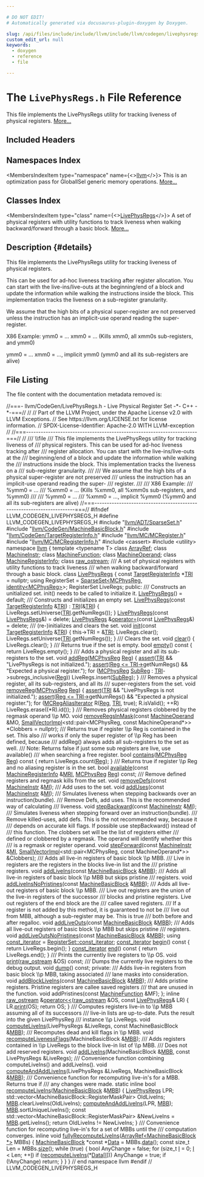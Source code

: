 ```yaml
---

# DO NOT EDIT!
# Automatically generated via docusaurus-plugin-doxygen by Doxygen.

slug: /api/files/include/include/llvm/include/llvm/codegen/livephysregs-h
custom_edit_url: null
keywords:
  - doxygen
  - reference
  - file

---
```





# The `LivePhysRegs.h` File Reference

<DoxygenPage pluginConfig={pluginConfig}>

This file implements the LivePhysRegs utility for tracking liveness of physical registers. <a href="#details">More...</a>

## Included Headers

<IncludesList>
<IncludesListItem
  filePath="llvm/ADT/SparseSet.h"
  permalink="/docs/api/files/include/include/llvm/include/llvm/adt/sparseset-h"
  isLocal="true" />
<IncludesListItem
  filePath="llvm/CodeGen/MachineBasicBlock.h"
  permalink="/docs/api/files/include/include/llvm/include/llvm/codegen/machinebasicblock-h"
  isLocal="true" />
<IncludesListItem
  filePath="llvm/CodeGen/TargetRegisterInfo.h"
  permalink="/docs/api/files/include/include/llvm/include/llvm/codegen/targetregisterinfo-h"
  isLocal="true" />
<IncludesListItem
  filePath="llvm/MC/MCRegister.h"
  permalink="/docs/api/files/include/include/llvm/include/llvm/mc/mcregister-h"
  isLocal="true" />
<IncludesListItem
  filePath="llvm/MC/MCRegisterInfo.h"
  permalink="/docs/api/files/include/include/llvm/include/llvm/mc/mcregisterinfo-h"
  isLocal="true" />
<IncludesListItem
  filePath="cassert"
  permalink=""
  isLocal="false" />
<IncludesListItem
  filePath="utility"
  permalink=""
  isLocal="false" />
</IncludesList>

## Namespaces Index

<MembersIndex>

<MembersIndexItem
  type="namespace"
  name={<><a href="/docs/api/namespaces/llvm">llvm</a></>}>
This is an optimization pass for GlobalISel generic memory operations. <a href="/docs/api/namespaces/llvm/#details">More...</a>
</MembersIndexItem>

</MembersIndex>

## Classes Index

<MembersIndex>

<MembersIndexItem
  type="class"
  name={<><a href="/docs/api/classes/llvm/livephysregs">LivePhysRegs</a></>}>
A set of physical registers with utility functions to track liveness when walking backward/forward through a basic block. <a href="/docs/api/classes/llvm/livephysregs/#details">More...</a>
</MembersIndexItem>

</MembersIndex>

## Description {#details}

This file implements the LivePhysRegs utility for tracking liveness of physical registers.

This can be used for ad-hoc liveness tracking after register allocation. You can start with the live-ins/live-outs at the beginning/end of a block and update the information while walking the instructions inside the block. This implementation tracks the liveness on a sub-register granularity.

We assume that the high bits of a physical super-register are not preserved unless the instruction has an implicit-use operand reading the super- register.

X86 Example: ymm0 = ... xmm0 = ... (Kills xmm0, all xmm0s sub-registers, and ymm0)

ymm0 = ... xmm0 = ..., implicit ymm0 (ymm0 and all its sub-registers are alive)

## File Listing

The file content with the documentation metadata removed is:

<ProgramListing>

<Link id="l00001" /><CodeLine lineNumber="1"><Highlight kind="comment">//===- llvm/CodeGen/LivePhysRegs.h - Live Physical Register Set -&#42;- C++ -&#42;-===//</Highlight><Highlight kind="normal"></Highlight></CodeLine>
<Link id="l00002" /><CodeLine lineNumber="2"><Highlight kind="normal"></Highlight><Highlight kind="comment">//</Highlight><Highlight kind="normal"></Highlight></CodeLine>
<Link id="l00003" /><CodeLine lineNumber="3"><Highlight kind="normal"></Highlight><Highlight kind="comment">// Part of the LLVM Project, under the Apache License v2.0 with LLVM Exceptions.</Highlight><Highlight kind="normal"></Highlight></CodeLine>
<Link id="l00004" /><CodeLine lineNumber="4"><Highlight kind="normal"></Highlight><Highlight kind="comment">// See https://llvm.org/LICENSE.txt for license information.</Highlight><Highlight kind="normal"></Highlight></CodeLine>
<Link id="l00005" /><CodeLine lineNumber="5"><Highlight kind="normal"></Highlight><Highlight kind="comment">// SPDX-License-Identifier: Apache-2.0 WITH LLVM-exception</Highlight><Highlight kind="normal"></Highlight></CodeLine>
<Link id="l00006" /><CodeLine lineNumber="6"><Highlight kind="normal"></Highlight><Highlight kind="comment">//</Highlight><Highlight kind="normal"></Highlight></CodeLine>
<Link id="l00007" /><CodeLine lineNumber="7"><Highlight kind="normal"></Highlight><Highlight kind="comment">//===----------------------------------------------------------------------===//</Highlight><Highlight kind="normal"></Highlight></CodeLine>
<Link id="l00008" /><CodeLine lineNumber="8"><Highlight kind="normal"></Highlight><Highlight kind="comment">//</Highlight><Highlight kind="comment"></Highlight></CodeLine>
<Link id="l00009" /><CodeLine lineNumber="9"><Highlight kind="comment">/// \\file</Highlight></CodeLine>
<Link id="l00010" /><CodeLine lineNumber="10"><Highlight kind="comment">/// This file implements the LivePhysRegs utility for tracking liveness of</Highlight></CodeLine>
<Link id="l00011" /><CodeLine lineNumber="11"><Highlight kind="comment">/// physical registers. This can be used for ad-hoc liveness tracking after</Highlight></CodeLine>
<Link id="l00012" /><CodeLine lineNumber="12"><Highlight kind="comment">/// register allocation. You can start with the live-ins/live-outs at the</Highlight></CodeLine>
<Link id="l00013" /><CodeLine lineNumber="13"><Highlight kind="comment">/// beginning/end of a block and update the information while walking the</Highlight></CodeLine>
<Link id="l00014" /><CodeLine lineNumber="14"><Highlight kind="comment">/// instructions inside the block. This implementation tracks the liveness on a</Highlight></CodeLine>
<Link id="l00015" /><CodeLine lineNumber="15"><Highlight kind="comment">/// sub-register granularity.</Highlight></CodeLine>
<Link id="l00016" /><CodeLine lineNumber="16"><Highlight kind="comment">///</Highlight></CodeLine>
<Link id="l00017" /><CodeLine lineNumber="17"><Highlight kind="comment">/// We assume that the high bits of a physical super-register are not preserved</Highlight></CodeLine>
<Link id="l00018" /><CodeLine lineNumber="18"><Highlight kind="comment">/// unless the instruction has an implicit-use operand reading the super-</Highlight></CodeLine>
<Link id="l00019" /><CodeLine lineNumber="19"><Highlight kind="comment">/// register.</Highlight></CodeLine>
<Link id="l00020" /><CodeLine lineNumber="20"><Highlight kind="comment">///</Highlight></CodeLine>
<Link id="l00021" /><CodeLine lineNumber="21"><Highlight kind="comment">/// X86 Example:</Highlight></CodeLine>
<Link id="l00022" /><CodeLine lineNumber="22"><Highlight kind="comment">/// %ymm0 = ...</Highlight></CodeLine>
<Link id="l00023" /><CodeLine lineNumber="23"><Highlight kind="comment">/// %xmm0 = ... (Kills %xmm0, all %xmm0s sub-registers, and %ymm0)</Highlight></CodeLine>
<Link id="l00024" /><CodeLine lineNumber="24"><Highlight kind="comment">///</Highlight></CodeLine>
<Link id="l00025" /><CodeLine lineNumber="25"><Highlight kind="comment">/// %ymm0 = ...</Highlight></CodeLine>
<Link id="l00026" /><CodeLine lineNumber="26"><Highlight kind="comment">/// %xmm0 = ..., implicit %ymm0 (%ymm0 and all its sub-registers are alive)</Highlight><Highlight kind="normal"></Highlight></CodeLine>
<Link id="l00027" /><CodeLine lineNumber="27"><Highlight kind="normal"></Highlight><Highlight kind="comment">//===----------------------------------------------------------------------===//</Highlight><Highlight kind="normal"></Highlight></CodeLine>
<Link id="l00028" /><CodeLine lineNumber="28"><Highlight kind="normal"></Highlight></CodeLine>
<Link id="l00029" /><CodeLine lineNumber="29"><Highlight kind="normal"></Highlight><Highlight kind="preprocessor">#ifndef LLVM&#95;CODEGEN&#95;LIVEPHYSREGS&#95;H</Highlight><Highlight kind="normal"></Highlight></CodeLine>
<Link id="l00030" /><CodeLine lineNumber="30"><Highlight kind="normal"></Highlight><Highlight kind="preprocessor">#define LLVM&#95;CODEGEN&#95;LIVEPHYSREGS&#95;H</Highlight><Highlight kind="normal"></Highlight></CodeLine>
<Link id="l00031" /><CodeLine lineNumber="31"><Highlight kind="normal"></Highlight></CodeLine>
<Link id="l00032" /><CodeLine lineNumber="32"><Highlight kind="normal"></Highlight><Highlight kind="preprocessor">#include &quot;<a href="/docs/api/files/include/include/llvm/include/llvm/adt/sparseset-h">llvm/ADT/SparseSet.h</a>&quot;</Highlight><Highlight kind="normal"></Highlight></CodeLine>
<Link id="l00033" /><CodeLine lineNumber="33"><Highlight kind="normal"></Highlight><Highlight kind="preprocessor">#include &quot;<a href="/docs/api/files/include/include/llvm/include/llvm/codegen/machinebasicblock-h">llvm/CodeGen/MachineBasicBlock.h</a>&quot;</Highlight><Highlight kind="normal"></Highlight></CodeLine>
<Link id="l00034" /><CodeLine lineNumber="34"><Highlight kind="normal"></Highlight><Highlight kind="preprocessor">#include &quot;<a href="/docs/api/files/include/include/llvm/include/llvm/codegen/targetregisterinfo-h">llvm/CodeGen/TargetRegisterInfo.h</a>&quot;</Highlight><Highlight kind="normal"></Highlight></CodeLine>
<Link id="l00035" /><CodeLine lineNumber="35"><Highlight kind="normal"></Highlight><Highlight kind="preprocessor">#include &quot;<a href="/docs/api/files/include/include/llvm/include/llvm/mc/mcregister-h">llvm/MC/MCRegister.h</a>&quot;</Highlight><Highlight kind="normal"></Highlight></CodeLine>
<Link id="l00036" /><CodeLine lineNumber="36"><Highlight kind="normal"></Highlight><Highlight kind="preprocessor">#include &quot;<a href="/docs/api/files/include/include/llvm/include/llvm/mc/mcregisterinfo-h">llvm/MC/MCRegisterInfo.h</a>&quot;</Highlight><Highlight kind="normal"></Highlight></CodeLine>
<Link id="l00037" /><CodeLine lineNumber="37"><Highlight kind="normal"></Highlight><Highlight kind="preprocessor">#include &lt;cassert&gt;</Highlight><Highlight kind="normal"></Highlight></CodeLine>
<Link id="l00038" /><CodeLine lineNumber="38"><Highlight kind="normal"></Highlight><Highlight kind="preprocessor">#include &lt;utility&gt;</Highlight><Highlight kind="normal"></Highlight></CodeLine>
<Link id="l00039" /><CodeLine lineNumber="39"><Highlight kind="normal"></Highlight></CodeLine>
<Link id="l00040" /><CodeLine lineNumber="40"><Highlight kind="normal"></Highlight><Highlight kind="keyword">namespace </Highlight><Highlight kind="normal"><a href="/docs/api/namespaces/llvm">llvm</a> &#123;</Highlight></CodeLine>
<Link id="l00041" /><CodeLine lineNumber="41"><Highlight kind="normal"></Highlight></CodeLine>
<Link id="l00042" /><CodeLine lineNumber="42"><Highlight kind="normal"></Highlight><Highlight kind="keyword">template</Highlight><Highlight kind="normal"> &lt;</Highlight><Highlight kind="keyword">typename</Highlight><Highlight kind="normal"> T&gt; </Highlight><Highlight kind="keyword">class </Highlight><Highlight kind="normal"><a href="/docs/api/classes/llvm/arrayref">ArrayRef</a>;</Highlight></CodeLine>
<Link id="l00043" /><CodeLine lineNumber="43"><Highlight kind="normal"></Highlight></CodeLine>
<Link id="l00044" /><CodeLine lineNumber="44"><Highlight kind="normal"></Highlight><Highlight kind="keyword">class </Highlight><Highlight kind="normal"><a href="/docs/api/classes/llvm/machineinstr">MachineInstr</a>;</Highlight></CodeLine>
<Link id="l00045" /><CodeLine lineNumber="45"><Highlight kind="normal"></Highlight><Highlight kind="keyword">class </Highlight><Highlight kind="normal"><a href="/docs/api/classes/llvm/machinefunction">MachineFunction</a>;</Highlight></CodeLine>
<Link id="l00046" /><CodeLine lineNumber="46"><Highlight kind="normal"></Highlight><Highlight kind="keyword">class </Highlight><Highlight kind="normal"><a href="/docs/api/classes/llvm/machineoperand">MachineOperand</a>;</Highlight></CodeLine>
<Link id="l00047" /><CodeLine lineNumber="47"><Highlight kind="normal"></Highlight><Highlight kind="keyword">class </Highlight><Highlight kind="normal"><a href="/docs/api/classes/llvm/machineregisterinfo">MachineRegisterInfo</a>;</Highlight></CodeLine>
<Link id="l00048" /><CodeLine lineNumber="48"><Highlight kind="normal"></Highlight><Highlight kind="keyword">class </Highlight><Highlight kind="normal"><a href="/docs/api/classes/llvm/raw-ostream">raw&#95;ostream</a>;</Highlight></CodeLine>
<Link id="l00049" /><CodeLine lineNumber="49"><Highlight kind="normal"></Highlight><Highlight kind="comment"></Highlight></CodeLine>
<Link id="l00050" /><CodeLine lineNumber="50"><Highlight kind="comment">/// A set of physical registers with utility functions to track liveness</Highlight></CodeLine>
<Link id="l00051" /><CodeLine lineNumber="51"><Highlight kind="comment">/// when walking backward/forward through a basic block.</Highlight><Highlight kind="normal"></Highlight></CodeLine>
<Link id="l00052" /><CodeLine lineNumber="52" lineLink="/docs/api/classes/llvm/livephysregs"><Highlight kind="normal"></Highlight><Highlight kind="keyword">class </Highlight><Highlight kind="normal"><a href="/docs/api/classes/llvm/livephysregs/#abbe6939e3bddd71f4a12a6528d1abb78">LivePhysRegs</a> &#123;</Highlight></CodeLine>
<Link id="l00053" /><CodeLine lineNumber="53"><Highlight kind="normal">  </Highlight><Highlight kind="keyword">const</Highlight><Highlight kind="normal"> <a href="/docs/api/classes/llvm/targetregisterinfo">TargetRegisterInfo</a> &#42;<a href="/docs/api/files/lib/lib/codegen/machinesink-cpp/#a0f36ed1bc17fc1aa97fe291c439a0698">TRI</a> = </Highlight><Highlight kind="keyword">nullptr</Highlight><Highlight kind="normal">;</Highlight></CodeLine>
<Link id="l00054" /><CodeLine lineNumber="54"><Highlight kind="normal">  </Highlight><Highlight kind="keyword">using </Highlight><Highlight kind="normal">RegisterSet = <a href="/docs/api/classes/llvm/sparseset">SparseSet&lt;MCPhysReg, identity&lt;MCPhysReg&gt;</a>&gt;;</Highlight></CodeLine>
<Link id="l00055" /><CodeLine lineNumber="55"><Highlight kind="normal">  RegisterSet LiveRegs;</Highlight></CodeLine>
<Link id="l00056" /><CodeLine lineNumber="56"><Highlight kind="normal"></Highlight></CodeLine>
<Link id="l00057" /><CodeLine lineNumber="57"><Highlight kind="normal"></Highlight><Highlight kind="keyword">public</Highlight><Highlight kind="normal">:</Highlight><Highlight kind="comment"></Highlight></CodeLine>
<Link id="l00058" /><CodeLine lineNumber="58"><Highlight kind="comment">  /// Constructs an unitialized set. init() needs to be called to initialize it.</Highlight><Highlight kind="normal"></Highlight></CodeLine>
<Link id="l00059" /><CodeLine lineNumber="59" lineLink="/docs/api/classes/llvm/livephysregs/#abbe6939e3bddd71f4a12a6528d1abb78"><Highlight kind="normal">  <a href="/docs/api/classes/llvm/livephysregs/#abbe6939e3bddd71f4a12a6528d1abb78">LivePhysRegs</a>() = </Highlight><Highlight kind="keywordflow">default</Highlight><Highlight kind="normal">;</Highlight></CodeLine>
<Link id="l00060" /><CodeLine lineNumber="60"><Highlight kind="normal"></Highlight><Highlight kind="comment"></Highlight></CodeLine>
<Link id="l00061" /><CodeLine lineNumber="61"><Highlight kind="comment">  /// Constructs and initializes an empty set.</Highlight><Highlight kind="normal"></Highlight></CodeLine>
<Link id="l00062" /><CodeLine lineNumber="62" lineLink="/docs/api/classes/llvm/livephysregs/#ab60ebf245879fc2c1a9299329d343081"><Highlight kind="normal">  <a href="/docs/api/classes/llvm/livephysregs/#ab60ebf245879fc2c1a9299329d343081">LivePhysRegs</a>(</Highlight><Highlight kind="keyword">const</Highlight><Highlight kind="normal"> <a href="/docs/api/classes/llvm/targetregisterinfo">TargetRegisterInfo</a> &amp;<a href="/docs/api/files/lib/lib/codegen/machinesink-cpp/#a0f36ed1bc17fc1aa97fe291c439a0698">TRI</a>) : <a href="/docs/api/files/lib/lib/codegen/machinesink-cpp/#a0f36ed1bc17fc1aa97fe291c439a0698">TRI</a>(&amp;<a href="/docs/api/files/lib/lib/codegen/machinesink-cpp/#a0f36ed1bc17fc1aa97fe291c439a0698">TRI</a>) &#123;</Highlight></CodeLine>
<Link id="l00063" /><CodeLine lineNumber="63"><Highlight kind="normal">    LiveRegs.setUniverse(<a href="/docs/api/files/lib/lib/codegen/machinesink-cpp/#a0f36ed1bc17fc1aa97fe291c439a0698">TRI</a>.getNumRegs());</Highlight></CodeLine>
<Link id="l00064" /><CodeLine lineNumber="64"><Highlight kind="normal">  &#125;</Highlight></CodeLine>
<Link id="l00065" /><CodeLine lineNumber="65"><Highlight kind="normal"></Highlight></CodeLine>
<Link id="l00066" /><CodeLine lineNumber="66" lineLink="/docs/api/classes/llvm/livephysregs/#a5c680bb9900ecd38fd9cfa94c024911f"><Highlight kind="normal">  <a href="/docs/api/classes/llvm/livephysregs/#a5c680bb9900ecd38fd9cfa94c024911f">LivePhysRegs</a>(</Highlight><Highlight kind="keyword">const</Highlight><Highlight kind="normal"> <a href="/docs/api/classes/llvm/livephysregs/#abbe6939e3bddd71f4a12a6528d1abb78">LivePhysRegs</a>&amp;) = </Highlight><Highlight kind="keyword">delete</Highlight><Highlight kind="normal">;</Highlight></CodeLine>
<Link id="l00067" /><CodeLine lineNumber="67" lineLink="/docs/api/classes/llvm/livephysregs/#ad0013c439ff8a7df2974b9b6930d03c8"><Highlight kind="normal">  <a href="/docs/api/classes/llvm/livephysregs/#abbe6939e3bddd71f4a12a6528d1abb78">LivePhysRegs</a> &amp;<a href="/docs/api/classes/llvm/livephysregs/#ad0013c439ff8a7df2974b9b6930d03c8">operator=</a>(</Highlight><Highlight kind="keyword">const</Highlight><Highlight kind="normal"> <a href="/docs/api/classes/llvm/livephysregs/#abbe6939e3bddd71f4a12a6528d1abb78">LivePhysRegs</a>&amp;) = </Highlight><Highlight kind="keyword">delete</Highlight><Highlight kind="normal">;</Highlight></CodeLine>
<Link id="l00068" /><CodeLine lineNumber="68"><Highlight kind="normal"></Highlight><Highlight kind="comment"></Highlight></CodeLine>
<Link id="l00069" /><CodeLine lineNumber="69"><Highlight kind="comment">  /// (re-)initializes and clears the set.</Highlight><Highlight kind="normal"></Highlight></CodeLine>
<Link id="l00070" /><CodeLine lineNumber="70" lineLink="/docs/api/classes/llvm/livephysregs/#a8b52495cd160fff98521b57a4479f2da"><Highlight kind="normal">  </Highlight><Highlight kind="keywordtype">void</Highlight><Highlight kind="normal"> <a href="/docs/api/classes/llvm/livephysregs/#a8b52495cd160fff98521b57a4479f2da">init</a>(</Highlight><Highlight kind="keyword">const</Highlight><Highlight kind="normal"> <a href="/docs/api/classes/llvm/targetregisterinfo">TargetRegisterInfo</a> &amp;<a href="/docs/api/files/lib/lib/codegen/machinesink-cpp/#a0f36ed1bc17fc1aa97fe291c439a0698">TRI</a>) &#123;</Highlight></CodeLine>
<Link id="l00071" /><CodeLine lineNumber="71"><Highlight kind="normal">    this-&gt;TRI = &amp;<a href="/docs/api/files/lib/lib/codegen/machinesink-cpp/#a0f36ed1bc17fc1aa97fe291c439a0698">TRI</a>;</Highlight></CodeLine>
<Link id="l00072" /><CodeLine lineNumber="72"><Highlight kind="normal">    LiveRegs.clear();</Highlight></CodeLine>
<Link id="l00073" /><CodeLine lineNumber="73"><Highlight kind="normal">    LiveRegs.setUniverse(<a href="/docs/api/files/lib/lib/codegen/machinesink-cpp/#a0f36ed1bc17fc1aa97fe291c439a0698">TRI</a>.getNumRegs());</Highlight></CodeLine>
<Link id="l00074" /><CodeLine lineNumber="74"><Highlight kind="normal">  &#125;</Highlight></CodeLine>
<Link id="l00075" /><CodeLine lineNumber="75"><Highlight kind="normal"></Highlight><Highlight kind="comment"></Highlight></CodeLine>
<Link id="l00076" /><CodeLine lineNumber="76"><Highlight kind="comment">  /// Clears the set.</Highlight><Highlight kind="normal"></Highlight></CodeLine>
<Link id="l00077" /><CodeLine lineNumber="77" lineLink="/docs/api/classes/llvm/livephysregs/#a30e045ff918c93beb68e7db808287d7a"><Highlight kind="normal">  </Highlight><Highlight kind="keywordtype">void</Highlight><Highlight kind="normal"> <a href="/docs/api/classes/llvm/livephysregs/#a30e045ff918c93beb68e7db808287d7a">clear</a>() &#123; LiveRegs.clear(); &#125;</Highlight></CodeLine>
<Link id="l00078" /><CodeLine lineNumber="78"><Highlight kind="normal"></Highlight><Highlight kind="comment"></Highlight></CodeLine>
<Link id="l00079" /><CodeLine lineNumber="79"><Highlight kind="comment">  /// Returns true if the set is empty.</Highlight><Highlight kind="normal"></Highlight></CodeLine>
<Link id="l00080" /><CodeLine lineNumber="80" lineLink="/docs/api/classes/llvm/livephysregs/#ae9dd17c81890dfa50eceb32282809600"><Highlight kind="normal">  </Highlight><Highlight kind="keywordtype">bool</Highlight><Highlight kind="normal"> <a href="/docs/api/classes/llvm/livephysregs/#ae9dd17c81890dfa50eceb32282809600">empty</a>()</Highlight><Highlight kind="keyword"> const </Highlight><Highlight kind="normal">&#123; </Highlight><Highlight kind="keywordflow">return</Highlight><Highlight kind="normal"> LiveRegs.empty(); &#125;</Highlight></CodeLine>
<Link id="l00081" /><CodeLine lineNumber="81"><Highlight kind="normal"></Highlight><Highlight kind="comment"></Highlight></CodeLine>
<Link id="l00082" /><CodeLine lineNumber="82"><Highlight kind="comment">  /// Adds a physical register and all its sub-registers to the set.</Highlight><Highlight kind="normal"></Highlight></CodeLine>
<Link id="l00083" /><CodeLine lineNumber="83" lineLink="/docs/api/classes/llvm/livephysregs/#adbf2afbb346e40106f344191309324fc"><Highlight kind="normal">  </Highlight><Highlight kind="keywordtype">void</Highlight><Highlight kind="normal"> <a href="/docs/api/classes/llvm/livephysregs/#adbf2afbb346e40106f344191309324fc">addReg</a>(<a href="/docs/api/namespaces/llvm/#aad72cfbb210808985a9dc19f4e5d8542">MCPhysReg</a> <a href="/docs/api/files/lib/lib/codegen/machinesink-cpp/#a359e1ff26f6d466d927a61aae45b05c3">Reg</a>) &#123;</Highlight></CodeLine>
<Link id="l00084" /><CodeLine lineNumber="84"><Highlight kind="normal">    <a href="/docs/api/files/lib/lib/target/lib/target/amdgpu/silowercontrolflow-cpp/#a4868c5d81c5ccc98c47aeab6244346a0">assert</a>(<a href="/docs/api/files/lib/lib/codegen/machinesink-cpp/#a0f36ed1bc17fc1aa97fe291c439a0698">TRI</a> &amp;&amp; </Highlight><Highlight kind="stringliteral">&quot;LivePhysRegs is not initialized.&quot;</Highlight><Highlight kind="normal">);</Highlight></CodeLine>
<Link id="l00085" /><CodeLine lineNumber="85"><Highlight kind="normal">    <a href="/docs/api/files/lib/lib/target/lib/target/amdgpu/silowercontrolflow-cpp/#a4868c5d81c5ccc98c47aeab6244346a0">assert</a>(<a href="/docs/api/files/lib/lib/codegen/machinesink-cpp/#a359e1ff26f6d466d927a61aae45b05c3">Reg &lt;= TRI-&gt;</a>getNumRegs() &amp;&amp; </Highlight><Highlight kind="stringliteral">&quot;Expected a physical register.&quot;</Highlight><Highlight kind="normal">);</Highlight></CodeLine>
<Link id="l00086" /><CodeLine lineNumber="86"><Highlight kind="normal">    </Highlight><Highlight kind="keywordflow">for</Highlight><Highlight kind="normal"> (<a href="/docs/api/namespaces/llvm/#aad72cfbb210808985a9dc19f4e5d8542">MCPhysReg</a> <a href="/docs/api/files/lib/lib/target/lib/target/aarch64/aarch64advsimdscalarpass-cpp/#a92a6b0a9b7228d190b0a7d8ae3ef03c7">SubReg</a> : <a href="/docs/api/files/lib/lib/codegen/machinesink-cpp/#a0f36ed1bc17fc1aa97fe291c439a0698">TRI</a>-&gt;subregs&#95;inclusive(<a href="/docs/api/files/lib/lib/codegen/machinesink-cpp/#a359e1ff26f6d466d927a61aae45b05c3">Reg</a>))</Highlight></CodeLine>
<Link id="l00087" /><CodeLine lineNumber="87"><Highlight kind="normal">      LiveRegs.insert(<a href="/docs/api/files/lib/lib/target/lib/target/aarch64/aarch64advsimdscalarpass-cpp/#a92a6b0a9b7228d190b0a7d8ae3ef03c7">SubReg</a>);</Highlight></CodeLine>
<Link id="l00088" /><CodeLine lineNumber="88"><Highlight kind="normal">  &#125;</Highlight></CodeLine>
<Link id="l00089" /><CodeLine lineNumber="89"><Highlight kind="normal"></Highlight><Highlight kind="comment"></Highlight></CodeLine>
<Link id="l00090" /><CodeLine lineNumber="90"><Highlight kind="comment">  /// Removes a physical register, all its sub-registers, and all its</Highlight></CodeLine>
<Link id="l00091" /><CodeLine lineNumber="91"><Highlight kind="comment">  /// super-registers from the set.</Highlight><Highlight kind="normal"></Highlight></CodeLine>
<Link id="l00092" /><CodeLine lineNumber="92" lineLink="/docs/api/classes/llvm/livephysregs/#a7b644203b542cf4091b1ff74bafe78ac"><Highlight kind="normal">  </Highlight><Highlight kind="keywordtype">void</Highlight><Highlight kind="normal"> <a href="/docs/api/classes/llvm/livephysregs/#a7b644203b542cf4091b1ff74bafe78ac">removeReg</a>(<a href="/docs/api/namespaces/llvm/#aad72cfbb210808985a9dc19f4e5d8542">MCPhysReg</a> <a href="/docs/api/files/lib/lib/codegen/machinesink-cpp/#a359e1ff26f6d466d927a61aae45b05c3">Reg</a>) &#123;</Highlight></CodeLine>
<Link id="l00093" /><CodeLine lineNumber="93"><Highlight kind="normal">    <a href="/docs/api/files/lib/lib/target/lib/target/amdgpu/silowercontrolflow-cpp/#a4868c5d81c5ccc98c47aeab6244346a0">assert</a>(<a href="/docs/api/files/lib/lib/codegen/machinesink-cpp/#a0f36ed1bc17fc1aa97fe291c439a0698">TRI</a> &amp;&amp; </Highlight><Highlight kind="stringliteral">&quot;LivePhysRegs is not initialized.&quot;</Highlight><Highlight kind="normal">);</Highlight></CodeLine>
<Link id="l00094" /><CodeLine lineNumber="94"><Highlight kind="normal">    <a href="/docs/api/files/lib/lib/target/lib/target/amdgpu/silowercontrolflow-cpp/#a4868c5d81c5ccc98c47aeab6244346a0">assert</a>(<a href="/docs/api/files/lib/lib/codegen/machinesink-cpp/#a359e1ff26f6d466d927a61aae45b05c3">Reg &lt;= TRI-&gt;</a>getNumRegs() &amp;&amp; </Highlight><Highlight kind="stringliteral">&quot;Expected a physical register.&quot;</Highlight><Highlight kind="normal">);</Highlight></CodeLine>
<Link id="l00095" /><CodeLine lineNumber="95"><Highlight kind="normal">    </Highlight><Highlight kind="keywordflow">for</Highlight><Highlight kind="normal"> (<a href="/docs/api/classes/llvm/mcregaliasiterator">MCRegAliasIterator</a> R(<a href="/docs/api/files/lib/lib/codegen/machinesink-cpp/#a359e1ff26f6d466d927a61aae45b05c3">Reg</a>, <a href="/docs/api/files/lib/lib/codegen/machinesink-cpp/#a0f36ed1bc17fc1aa97fe291c439a0698">TRI</a>, </Highlight><Highlight kind="keyword">true</Highlight><Highlight kind="normal">); R.isValid(); ++R)</Highlight></CodeLine>
<Link id="l00096" /><CodeLine lineNumber="96"><Highlight kind="normal">      LiveRegs.erase((&#42;R).id());</Highlight></CodeLine>
<Link id="l00097" /><CodeLine lineNumber="97"><Highlight kind="normal">  &#125;</Highlight></CodeLine>
<Link id="l00098" /><CodeLine lineNumber="98"><Highlight kind="normal"></Highlight><Highlight kind="comment"></Highlight></CodeLine>
<Link id="l00099" /><CodeLine lineNumber="99"><Highlight kind="comment">  /// Removes physical registers clobbered by the regmask operand \\p MO.</Highlight><Highlight kind="normal"></Highlight></CodeLine>
<Link id="l00100" /><CodeLine lineNumber="100"><Highlight kind="normal">  </Highlight><Highlight kind="keywordtype">void</Highlight><Highlight kind="normal"> <a href="/docs/api/classes/llvm/livephysregs/#adfee5cf71110ecb406e359e538fc3cf9">removeRegsInMask</a>(</Highlight><Highlight kind="keyword">const</Highlight><Highlight kind="normal"> <a href="/docs/api/classes/llvm/machineoperand">MachineOperand</a> &amp;MO,</Highlight></CodeLine>
<Link id="l00101" /><CodeLine lineNumber="101"><Highlight kind="normal">        <a href="/docs/api/classes/llvm/smallvectorimpl">SmallVectorImpl</a>&lt;std::pair&lt;MCPhysReg, const MachineOperand&#42;&gt;&gt; &#42;Clobbers =</Highlight></CodeLine>
<Link id="l00102" /><CodeLine lineNumber="102"><Highlight kind="normal">        </Highlight><Highlight kind="keyword">nullptr</Highlight><Highlight kind="normal">);</Highlight></CodeLine>
<Link id="l00103" /><CodeLine lineNumber="103"><Highlight kind="normal"></Highlight><Highlight kind="comment"></Highlight></CodeLine>
<Link id="l00104" /><CodeLine lineNumber="104"><Highlight kind="comment">  /// Returns true if register \\p Reg is contained in the set. This also</Highlight></CodeLine>
<Link id="l00105" /><CodeLine lineNumber="105"><Highlight kind="comment">  /// works if only the super register of \\p Reg has been defined, because</Highlight></CodeLine>
<Link id="l00106" /><CodeLine lineNumber="106"><Highlight kind="comment">  /// addReg() always adds all sub-registers to the set as well.</Highlight></CodeLine>
<Link id="l00107" /><CodeLine lineNumber="107"><Highlight kind="comment">  /// Note: Returns false if just some sub registers are live, use available()</Highlight></CodeLine>
<Link id="l00108" /><CodeLine lineNumber="108"><Highlight kind="comment">  /// when searching a free register.</Highlight><Highlight kind="normal"></Highlight></CodeLine>
<Link id="l00109" /><CodeLine lineNumber="109" lineLink="/docs/api/classes/llvm/livephysregs/#a05ce2aec67d9c398ce268ac0c33c5c7b"><Highlight kind="normal">  </Highlight><Highlight kind="keywordtype">bool</Highlight><Highlight kind="normal"> <a href="/docs/api/classes/llvm/livephysregs/#a05ce2aec67d9c398ce268ac0c33c5c7b">contains</a>(<a href="/docs/api/namespaces/llvm/#aad72cfbb210808985a9dc19f4e5d8542">MCPhysReg</a> <a href="/docs/api/files/lib/lib/codegen/machinesink-cpp/#a359e1ff26f6d466d927a61aae45b05c3">Reg</a>)</Highlight><Highlight kind="keyword"> const </Highlight><Highlight kind="normal">&#123; </Highlight><Highlight kind="keywordflow">return</Highlight><Highlight kind="normal"> LiveRegs.count(<a href="/docs/api/files/lib/lib/codegen/machinesink-cpp/#a359e1ff26f6d466d927a61aae45b05c3">Reg</a>); &#125;</Highlight></CodeLine>
<Link id="l00110" /><CodeLine lineNumber="110"><Highlight kind="normal"></Highlight><Highlight kind="comment"></Highlight></CodeLine>
<Link id="l00111" /><CodeLine lineNumber="111"><Highlight kind="comment">  /// Returns true if register \\p Reg and no aliasing register is in the set.</Highlight><Highlight kind="normal"></Highlight></CodeLine>
<Link id="l00112" /><CodeLine lineNumber="112"><Highlight kind="normal">  </Highlight><Highlight kind="keywordtype">bool</Highlight><Highlight kind="normal"> <a href="/docs/api/classes/llvm/livephysregs/#a5c249924553aa84c5927b2335c490583">available</a>(</Highlight><Highlight kind="keyword">const</Highlight><Highlight kind="normal"> <a href="/docs/api/classes/llvm/machineregisterinfo">MachineRegisterInfo</a> &amp;<a href="/docs/api/files/lib/lib/target/lib/target/aarch64/aarch64advsimdscalarpass-cpp/#aacd2ab195054a3e6a74bfbb9d5d571c8">MRI</a>, <a href="/docs/api/namespaces/llvm/#aad72cfbb210808985a9dc19f4e5d8542">MCPhysReg</a> <a href="/docs/api/files/lib/lib/codegen/machinesink-cpp/#a359e1ff26f6d466d927a61aae45b05c3">Reg</a>) </Highlight><Highlight kind="keyword">const</Highlight><Highlight kind="normal">;</Highlight></CodeLine>
<Link id="l00113" /><CodeLine lineNumber="113"><Highlight kind="normal"></Highlight><Highlight kind="comment"></Highlight></CodeLine>
<Link id="l00114" /><CodeLine lineNumber="114"><Highlight kind="comment">  /// Remove defined registers and regmask kills from the set.</Highlight><Highlight kind="normal"></Highlight></CodeLine>
<Link id="l00115" /><CodeLine lineNumber="115"><Highlight kind="normal">  </Highlight><Highlight kind="keywordtype">void</Highlight><Highlight kind="normal"> <a href="/docs/api/classes/llvm/livephysregs/#aa9eb9ea8517269ca82f836b915fa94ca">removeDefs</a>(</Highlight><Highlight kind="keyword">const</Highlight><Highlight kind="normal"> <a href="/docs/api/classes/llvm/machineinstr">MachineInstr</a> &amp;<a href="/docs/api/files/lib/lib/codegen/lib/codegen/globalisel/irtranslator-cpp/#abe44dfdea65b4f7e11e0a608ab708b76">MI</a>);</Highlight></CodeLine>
<Link id="l00116" /><CodeLine lineNumber="116"><Highlight kind="normal"></Highlight><Highlight kind="comment"></Highlight></CodeLine>
<Link id="l00117" /><CodeLine lineNumber="117"><Highlight kind="comment">  /// Add uses to the set.</Highlight><Highlight kind="normal"></Highlight></CodeLine>
<Link id="l00118" /><CodeLine lineNumber="118"><Highlight kind="normal">  </Highlight><Highlight kind="keywordtype">void</Highlight><Highlight kind="normal"> <a href="/docs/api/classes/llvm/livephysregs/#aa64a4c432876fe5615cab79fd5650f7a">addUses</a>(</Highlight><Highlight kind="keyword">const</Highlight><Highlight kind="normal"> <a href="/docs/api/classes/llvm/machineinstr">MachineInstr</a> &amp;<a href="/docs/api/files/lib/lib/codegen/lib/codegen/globalisel/irtranslator-cpp/#abe44dfdea65b4f7e11e0a608ab708b76">MI</a>);</Highlight></CodeLine>
<Link id="l00119" /><CodeLine lineNumber="119"><Highlight kind="normal"></Highlight><Highlight kind="comment"></Highlight></CodeLine>
<Link id="l00120" /><CodeLine lineNumber="120"><Highlight kind="comment">  /// Simulates liveness when stepping backwards over an instruction(bundle).</Highlight></CodeLine>
<Link id="l00121" /><CodeLine lineNumber="121"><Highlight kind="comment">  /// Remove Defs, add uses. This is the recommended way of calculating</Highlight></CodeLine>
<Link id="l00122" /><CodeLine lineNumber="122"><Highlight kind="comment">  /// liveness.</Highlight><Highlight kind="normal"></Highlight></CodeLine>
<Link id="l00123" /><CodeLine lineNumber="123"><Highlight kind="normal">  </Highlight><Highlight kind="keywordtype">void</Highlight><Highlight kind="normal"> <a href="/docs/api/classes/llvm/livephysregs/#a683d33b7b0ca1cf29e61a3dc4614a046">stepBackward</a>(</Highlight><Highlight kind="keyword">const</Highlight><Highlight kind="normal"> <a href="/docs/api/classes/llvm/machineinstr">MachineInstr</a> &amp;<a href="/docs/api/files/lib/lib/codegen/lib/codegen/globalisel/irtranslator-cpp/#abe44dfdea65b4f7e11e0a608ab708b76">MI</a>);</Highlight></CodeLine>
<Link id="l00124" /><CodeLine lineNumber="124"><Highlight kind="normal"></Highlight><Highlight kind="comment"></Highlight></CodeLine>
<Link id="l00125" /><CodeLine lineNumber="125"><Highlight kind="comment">  /// Simulates liveness when stepping forward over an instruction(bundle).</Highlight></CodeLine>
<Link id="l00126" /><CodeLine lineNumber="126"><Highlight kind="comment">  /// Remove killed-uses, add defs. This is the not recommended way, because it</Highlight></CodeLine>
<Link id="l00127" /><CodeLine lineNumber="127"><Highlight kind="comment">  /// depends on accurate kill flags. If possible use stepBackward() instead of</Highlight></CodeLine>
<Link id="l00128" /><CodeLine lineNumber="128"><Highlight kind="comment">  /// this function. The clobbers set will be the list of registers either</Highlight></CodeLine>
<Link id="l00129" /><CodeLine lineNumber="129"><Highlight kind="comment">  /// defined or clobbered by a regmask.  The operand will identify whether this</Highlight></CodeLine>
<Link id="l00130" /><CodeLine lineNumber="130"><Highlight kind="comment">  /// is a regmask or register operand.</Highlight><Highlight kind="normal"></Highlight></CodeLine>
<Link id="l00131" /><CodeLine lineNumber="131"><Highlight kind="normal">  </Highlight><Highlight kind="keywordtype">void</Highlight><Highlight kind="normal"> <a href="/docs/api/classes/llvm/livephysregs/#a3f06df57fdd66d54f952c1c60e5048c3">stepForward</a>(</Highlight><Highlight kind="keyword">const</Highlight><Highlight kind="normal"> <a href="/docs/api/classes/llvm/machineinstr">MachineInstr</a> &amp;<a href="/docs/api/files/lib/lib/codegen/lib/codegen/globalisel/irtranslator-cpp/#abe44dfdea65b4f7e11e0a608ab708b76">MI</a>,</Highlight></CodeLine>
<Link id="l00132" /><CodeLine lineNumber="132"><Highlight kind="normal">        <a href="/docs/api/classes/llvm/smallvectorimpl">SmallVectorImpl</a>&lt;std::pair&lt;MCPhysReg, const MachineOperand&#42;&gt;&gt; &amp;Clobbers);</Highlight></CodeLine>
<Link id="l00133" /><CodeLine lineNumber="133"><Highlight kind="normal"></Highlight><Highlight kind="comment"></Highlight></CodeLine>
<Link id="l00134" /><CodeLine lineNumber="134"><Highlight kind="comment">  /// Adds all live-in registers of basic block \\p MBB.</Highlight></CodeLine>
<Link id="l00135" /><CodeLine lineNumber="135"><Highlight kind="comment">  /// Live in registers are the registers in the blocks live-in list and the</Highlight></CodeLine>
<Link id="l00136" /><CodeLine lineNumber="136"><Highlight kind="comment">  /// pristine registers.</Highlight><Highlight kind="normal"></Highlight></CodeLine>
<Link id="l00137" /><CodeLine lineNumber="137"><Highlight kind="normal">  </Highlight><Highlight kind="keywordtype">void</Highlight><Highlight kind="normal"> <a href="/docs/api/classes/llvm/livephysregs/#a972dc07ee343dfa21fc84131ada0e688">addLiveIns</a>(</Highlight><Highlight kind="keyword">const</Highlight><Highlight kind="normal"> <a href="/docs/api/classes/llvm/machinebasicblock">MachineBasicBlock</a> &amp;<a href="/docs/api/files/lib/lib/target/lib/target/arm/armslshardening-cpp/#a5958512eae2979bd2eb383977996a600">MBB</a>);</Highlight></CodeLine>
<Link id="l00138" /><CodeLine lineNumber="138"><Highlight kind="normal"></Highlight><Highlight kind="comment"></Highlight></CodeLine>
<Link id="l00139" /><CodeLine lineNumber="139"><Highlight kind="comment">  /// Adds all live-in registers of basic block \\p MBB but skips pristine</Highlight></CodeLine>
<Link id="l00140" /><CodeLine lineNumber="140"><Highlight kind="comment">  /// registers.</Highlight><Highlight kind="normal"></Highlight></CodeLine>
<Link id="l00141" /><CodeLine lineNumber="141"><Highlight kind="normal">  </Highlight><Highlight kind="keywordtype">void</Highlight><Highlight kind="normal"> <a href="/docs/api/classes/llvm/livephysregs/#aceb9a8356104b139deb7cec444f8361c">addLiveInsNoPristines</a>(</Highlight><Highlight kind="keyword">const</Highlight><Highlight kind="normal"> <a href="/docs/api/classes/llvm/machinebasicblock">MachineBasicBlock</a> &amp;<a href="/docs/api/files/lib/lib/target/lib/target/arm/armslshardening-cpp/#a5958512eae2979bd2eb383977996a600">MBB</a>);</Highlight></CodeLine>
<Link id="l00142" /><CodeLine lineNumber="142"><Highlight kind="normal"></Highlight><Highlight kind="comment"></Highlight></CodeLine>
<Link id="l00143" /><CodeLine lineNumber="143"><Highlight kind="comment">  /// Adds all live-out registers of basic block \\p MBB.</Highlight></CodeLine>
<Link id="l00144" /><CodeLine lineNumber="144"><Highlight kind="comment">  /// Live out registers are the union of the live-in registers of the successor</Highlight></CodeLine>
<Link id="l00145" /><CodeLine lineNumber="145"><Highlight kind="comment">  /// blocks and pristine registers. Live out registers of the end block are the</Highlight></CodeLine>
<Link id="l00146" /><CodeLine lineNumber="146"><Highlight kind="comment">  /// callee saved registers.</Highlight></CodeLine>
<Link id="l00147" /><CodeLine lineNumber="147"><Highlight kind="comment">  /// If a register is not added by this method, it is guaranteed to not be</Highlight></CodeLine>
<Link id="l00148" /><CodeLine lineNumber="148"><Highlight kind="comment">  /// live out from MBB, although a sub-register may be. This is true</Highlight></CodeLine>
<Link id="l00149" /><CodeLine lineNumber="149"><Highlight kind="comment">  /// both before and after regalloc.</Highlight><Highlight kind="normal"></Highlight></CodeLine>
<Link id="l00150" /><CodeLine lineNumber="150"><Highlight kind="normal">  </Highlight><Highlight kind="keywordtype">void</Highlight><Highlight kind="normal"> <a href="/docs/api/classes/llvm/livephysregs/#abb67d4b6f48395a5aca25fc32e042928">addLiveOuts</a>(</Highlight><Highlight kind="keyword">const</Highlight><Highlight kind="normal"> <a href="/docs/api/classes/llvm/machinebasicblock">MachineBasicBlock</a> &amp;<a href="/docs/api/files/lib/lib/target/lib/target/arm/armslshardening-cpp/#a5958512eae2979bd2eb383977996a600">MBB</a>);</Highlight></CodeLine>
<Link id="l00151" /><CodeLine lineNumber="151"><Highlight kind="normal"></Highlight><Highlight kind="comment"></Highlight></CodeLine>
<Link id="l00152" /><CodeLine lineNumber="152"><Highlight kind="comment">  /// Adds all live-out registers of basic block \\p MBB but skips pristine</Highlight></CodeLine>
<Link id="l00153" /><CodeLine lineNumber="153"><Highlight kind="comment">  /// registers.</Highlight><Highlight kind="normal"></Highlight></CodeLine>
<Link id="l00154" /><CodeLine lineNumber="154"><Highlight kind="normal">  </Highlight><Highlight kind="keywordtype">void</Highlight><Highlight kind="normal"> <a href="/docs/api/classes/llvm/livephysregs/#ab22bacf399a5964155b56e9be835a6b3">addLiveOutsNoPristines</a>(</Highlight><Highlight kind="keyword">const</Highlight><Highlight kind="normal"> <a href="/docs/api/classes/llvm/machinebasicblock">MachineBasicBlock</a> &amp;<a href="/docs/api/files/lib/lib/target/lib/target/arm/armslshardening-cpp/#a5958512eae2979bd2eb383977996a600">MBB</a>);</Highlight></CodeLine>
<Link id="l00155" /><CodeLine lineNumber="155"><Highlight kind="normal"></Highlight></CodeLine>
<Link id="l00156" /><CodeLine lineNumber="156" lineLink="/docs/api/classes/llvm/livephysregs/#a1912d31185cc61ee9ba2fa62b5ccaf5f"><Highlight kind="normal">  </Highlight><Highlight kind="keyword">using </Highlight><Highlight kind="normal"><a href="/docs/api/classes/llvm/livephysregs/#a1912d31185cc61ee9ba2fa62b5ccaf5f">const&#95;iterator</a> = <a href="/docs/api/classes/llvm/sparseset/#adcffed9f9e28c03e4b254b733dd9a9d1">RegisterSet::const&#95;iterator</a>;</Highlight></CodeLine>
<Link id="l00157" /><CodeLine lineNumber="157"><Highlight kind="normal"></Highlight></CodeLine>
<Link id="l00158" /><CodeLine lineNumber="158" lineLink="/docs/api/classes/llvm/livephysregs/#acc2dfac325582d82eb5782973d8e3ded"><Highlight kind="normal">  <a href="/docs/api/classes/llvm/livephysregs/#a1912d31185cc61ee9ba2fa62b5ccaf5f">const&#95;iterator</a> <a href="/docs/api/classes/llvm/livephysregs/#acc2dfac325582d82eb5782973d8e3ded">begin</a>()</Highlight><Highlight kind="keyword"> const </Highlight><Highlight kind="normal">&#123; </Highlight><Highlight kind="keywordflow">return</Highlight><Highlight kind="normal"> LiveRegs.begin(); &#125;</Highlight></CodeLine>
<Link id="l00159" /><CodeLine lineNumber="159" lineLink="/docs/api/classes/llvm/livephysregs/#a2312b1101c183ac421957b4aab3c4c68"><Highlight kind="normal">  <a href="/docs/api/classes/llvm/livephysregs/#a1912d31185cc61ee9ba2fa62b5ccaf5f">const&#95;iterator</a> <a href="/docs/api/classes/llvm/livephysregs/#a2312b1101c183ac421957b4aab3c4c68">end</a>()</Highlight><Highlight kind="keyword"> const </Highlight><Highlight kind="normal">&#123; </Highlight><Highlight kind="keywordflow">return</Highlight><Highlight kind="normal"> LiveRegs.end(); &#125;</Highlight></CodeLine>
<Link id="l00160" /><CodeLine lineNumber="160"><Highlight kind="normal"></Highlight><Highlight kind="comment"></Highlight></CodeLine>
<Link id="l00161" /><CodeLine lineNumber="161"><Highlight kind="comment">  /// Prints the currently live registers to \\p OS.</Highlight><Highlight kind="normal"></Highlight></CodeLine>
<Link id="l00162" /><CodeLine lineNumber="162"><Highlight kind="normal">  </Highlight><Highlight kind="keywordtype">void</Highlight><Highlight kind="normal"> <a href="/docs/api/classes/llvm/livephysregs/#a60cf8009004efc869b27da93e796c2ec">print</a>(<a href="/docs/api/classes/llvm/raw-ostream">raw&#95;ostream</a> &amp;OS) </Highlight><Highlight kind="keyword">const</Highlight><Highlight kind="normal">;</Highlight></CodeLine>
<Link id="l00163" /><CodeLine lineNumber="163"><Highlight kind="normal"></Highlight><Highlight kind="comment"></Highlight></CodeLine>
<Link id="l00164" /><CodeLine lineNumber="164"><Highlight kind="comment">  /// Dumps the currently live registers to the debug output.</Highlight><Highlight kind="normal"></Highlight></CodeLine>
<Link id="l00165" /><CodeLine lineNumber="165"><Highlight kind="normal">  </Highlight><Highlight kind="keywordtype">void</Highlight><Highlight kind="normal"> <a href="/docs/api/classes/llvm/livephysregs/#af68fa50d948afb8a15aaa9f2bea1f1d0">dump</a>() </Highlight><Highlight kind="keyword">const</Highlight><Highlight kind="normal">;</Highlight></CodeLine>
<Link id="l00166" /><CodeLine lineNumber="166"><Highlight kind="normal"></Highlight></CodeLine>
<Link id="l00167" /><CodeLine lineNumber="167"><Highlight kind="normal"></Highlight><Highlight kind="keyword">private</Highlight><Highlight kind="normal">:</Highlight><Highlight kind="comment"></Highlight></CodeLine>
<Link id="l00168" /><CodeLine lineNumber="168"><Highlight kind="comment">  /// Adds live-in registers from basic block \\p MBB, taking associated</Highlight></CodeLine>
<Link id="l00169" /><CodeLine lineNumber="169"><Highlight kind="comment">  /// lane masks into consideration.</Highlight><Highlight kind="normal"></Highlight></CodeLine>
<Link id="l00170" /><CodeLine lineNumber="170"><Highlight kind="normal">  </Highlight><Highlight kind="keywordtype">void</Highlight><Highlight kind="normal"> <a href="/docs/api/files/lib/lib/codegen/liveregunits-cpp/#a7bf7b112a802239baee4a71a848de0f1">addBlockLiveIns</a>(</Highlight><Highlight kind="keyword">const</Highlight><Highlight kind="normal"> <a href="/docs/api/classes/llvm/machinebasicblock">MachineBasicBlock</a> &amp;<a href="/docs/api/files/lib/lib/target/lib/target/arm/armslshardening-cpp/#a5958512eae2979bd2eb383977996a600">MBB</a>);</Highlight></CodeLine>
<Link id="l00171" /><CodeLine lineNumber="171"><Highlight kind="normal"></Highlight><Highlight kind="comment"></Highlight></CodeLine>
<Link id="l00172" /><CodeLine lineNumber="172"><Highlight kind="comment">  /// Adds pristine registers. Pristine registers are callee saved registers</Highlight></CodeLine>
<Link id="l00173" /><CodeLine lineNumber="173"><Highlight kind="comment">  /// that are unused in the function.</Highlight><Highlight kind="normal"></Highlight></CodeLine>
<Link id="l00174" /><CodeLine lineNumber="174"><Highlight kind="normal">  </Highlight><Highlight kind="keywordtype">void</Highlight><Highlight kind="normal"> addPristines(</Highlight><Highlight kind="keyword">const</Highlight><Highlight kind="normal"> <a href="/docs/api/classes/llvm/machinefunction">MachineFunction</a> &amp;MF);</Highlight></CodeLine>
<Link id="l00175" /><CodeLine lineNumber="175"><Highlight kind="normal">&#125;;</Highlight></CodeLine>
<Link id="l00176" /><CodeLine lineNumber="176"><Highlight kind="normal"></Highlight></CodeLine>
<Link id="l00177" /><CodeLine lineNumber="177" lineLink="/docs/api/namespaces/llvm/#a25b95f61221dcd3dfda8165527c77163"><Highlight kind="normal"></Highlight><Highlight kind="keyword">inline</Highlight><Highlight kind="normal"> <a href="/docs/api/classes/llvm/raw-ostream">raw&#95;ostream</a> &amp;<a href="/docs/api/namespaces/llvm/#ab89f1db02887aa569176f0e29622eb47">operator&lt;&lt;</a>(<a href="/docs/api/classes/llvm/raw-ostream">raw&#95;ostream</a> &amp;OS, </Highlight><Highlight kind="keyword">const</Highlight><Highlight kind="normal"> <a href="/docs/api/classes/llvm/livephysregs">LivePhysRegs</a>&amp; LR) &#123;</Highlight></CodeLine>
<Link id="l00178" /><CodeLine lineNumber="178"><Highlight kind="normal">  LR.<a href="/docs/api/classes/llvm/livephysregs/#a60cf8009004efc869b27da93e796c2ec">print</a>(OS);</Highlight></CodeLine>
<Link id="l00179" /><CodeLine lineNumber="179"><Highlight kind="normal">  </Highlight><Highlight kind="keywordflow">return</Highlight><Highlight kind="normal"> OS;</Highlight></CodeLine>
<Link id="l00180" /><CodeLine lineNumber="180"><Highlight kind="normal">&#125;</Highlight></CodeLine>
<Link id="l00181" /><CodeLine lineNumber="181"><Highlight kind="normal"></Highlight><Highlight kind="comment"></Highlight></CodeLine>
<Link id="l00182" /><CodeLine lineNumber="182"><Highlight kind="comment">/// Computes registers live-in to \\p MBB assuming all of its successors</Highlight></CodeLine>
<Link id="l00183" /><CodeLine lineNumber="183"><Highlight kind="comment">/// live-in lists are up-to-date. Puts the result into the given LivePhysReg</Highlight></CodeLine>
<Link id="l00184" /><CodeLine lineNumber="184"><Highlight kind="comment">/// instance \\p LiveRegs.</Highlight><Highlight kind="normal"></Highlight></CodeLine>
<Link id="l00185" /><CodeLine lineNumber="185"><Highlight kind="normal"></Highlight><Highlight kind="keywordtype">void</Highlight><Highlight kind="normal"> <a href="/docs/api/namespaces/llvm/#adf741b422c5f449eb83144c3c2fe9730">computeLiveIns</a>(LivePhysRegs &amp;LiveRegs, </Highlight><Highlight kind="keyword">const</Highlight><Highlight kind="normal"> MachineBasicBlock &amp;<a href="/docs/api/files/lib/lib/target/lib/target/arm/armslshardening-cpp/#a5958512eae2979bd2eb383977996a600">MBB</a>);</Highlight></CodeLine>
<Link id="l00186" /><CodeLine lineNumber="186"><Highlight kind="normal"></Highlight><Highlight kind="comment"></Highlight></CodeLine>
<Link id="l00187" /><CodeLine lineNumber="187"><Highlight kind="comment">/// Recomputes dead and kill flags in \\p MBB.</Highlight><Highlight kind="normal"></Highlight></CodeLine>
<Link id="l00188" /><CodeLine lineNumber="188"><Highlight kind="normal"></Highlight><Highlight kind="keywordtype">void</Highlight><Highlight kind="normal"> <a href="/docs/api/namespaces/llvm/#aa323e6c0586d706279d7e764fc18d1ba">recomputeLivenessFlags</a>(MachineBasicBlock &amp;<a href="/docs/api/files/lib/lib/target/lib/target/arm/armslshardening-cpp/#a5958512eae2979bd2eb383977996a600">MBB</a>);</Highlight></CodeLine>
<Link id="l00189" /><CodeLine lineNumber="189"><Highlight kind="normal"></Highlight><Highlight kind="comment"></Highlight></CodeLine>
<Link id="l00190" /><CodeLine lineNumber="190"><Highlight kind="comment">/// Adds registers contained in \\p LiveRegs to the block live-in list of \\p MBB.</Highlight></CodeLine>
<Link id="l00191" /><CodeLine lineNumber="191"><Highlight kind="comment">/// Does not add reserved registers.</Highlight><Highlight kind="normal"></Highlight></CodeLine>
<Link id="l00192" /><CodeLine lineNumber="192"><Highlight kind="normal"></Highlight><Highlight kind="keywordtype">void</Highlight><Highlight kind="normal"> <a href="/docs/api/namespaces/llvm/#af9a1ca470b2b9c8e97304f5be5448422">addLiveIns</a>(MachineBasicBlock &amp;<a href="/docs/api/files/lib/lib/target/lib/target/arm/armslshardening-cpp/#a5958512eae2979bd2eb383977996a600">MBB</a>, </Highlight><Highlight kind="keyword">const</Highlight><Highlight kind="normal"> LivePhysRegs &amp;LiveRegs);</Highlight></CodeLine>
<Link id="l00193" /><CodeLine lineNumber="193"><Highlight kind="normal"></Highlight><Highlight kind="comment"></Highlight></CodeLine>
<Link id="l00194" /><CodeLine lineNumber="194"><Highlight kind="comment">/// Convenience function combining computeLiveIns() and addLiveIns().</Highlight><Highlight kind="normal"></Highlight></CodeLine>
<Link id="l00195" /><CodeLine lineNumber="195"><Highlight kind="normal"></Highlight><Highlight kind="keywordtype">void</Highlight><Highlight kind="normal"> <a href="/docs/api/namespaces/llvm/#acef857f72308ae9602dcf37ff032bc2f">computeAndAddLiveIns</a>(LivePhysRegs &amp;LiveRegs,</Highlight></CodeLine>
<Link id="l00196" /><CodeLine lineNumber="196"><Highlight kind="normal">                          MachineBasicBlock &amp;<a href="/docs/api/files/lib/lib/target/lib/target/arm/armslshardening-cpp/#a5958512eae2979bd2eb383977996a600">MBB</a>);</Highlight></CodeLine>
<Link id="l00197" /><CodeLine lineNumber="197"><Highlight kind="normal"></Highlight><Highlight kind="comment"></Highlight></CodeLine>
<Link id="l00198" /><CodeLine lineNumber="198"><Highlight kind="comment">/// Convenience function for recomputing live-in&#39;s for a MBB. Returns true if</Highlight></CodeLine>
<Link id="l00199" /><CodeLine lineNumber="199"><Highlight kind="comment">/// any changes were made.</Highlight><Highlight kind="normal"></Highlight></CodeLine>
<Link id="l00200" /><CodeLine lineNumber="200" lineLink="/docs/api/namespaces/llvm/#afa085408917f638621fd769b56325645"><Highlight kind="normal"></Highlight><Highlight kind="keyword">static</Highlight><Highlight kind="normal"> </Highlight><Highlight kind="keyword">inline</Highlight><Highlight kind="normal"> </Highlight><Highlight kind="keywordtype">bool</Highlight><Highlight kind="normal"> <a href="/docs/api/namespaces/llvm/#afa085408917f638621fd769b56325645">recomputeLiveIns</a>(<a href="/docs/api/classes/llvm/machinebasicblock">MachineBasicBlock</a> &amp;<a href="/docs/api/files/lib/lib/target/lib/target/arm/armslshardening-cpp/#a5958512eae2979bd2eb383977996a600">MBB</a>) &#123;</Highlight></CodeLine>
<Link id="l00201" /><CodeLine lineNumber="201"><Highlight kind="normal">  <a href="/docs/api/classes/llvm/livephysregs">LivePhysRegs</a> LPR;</Highlight></CodeLine>
<Link id="l00202" /><CodeLine lineNumber="202"><Highlight kind="normal">  std::vector&lt;MachineBasicBlock::RegisterMaskPair&gt; OldLiveIns;</Highlight></CodeLine>
<Link id="l00203" /><CodeLine lineNumber="203"><Highlight kind="normal"></Highlight></CodeLine>
<Link id="l00204" /><CodeLine lineNumber="204"><Highlight kind="normal">  <a href="/docs/api/files/lib/lib/target/lib/target/arm/armslshardening-cpp/#a5958512eae2979bd2eb383977996a600">MBB</a>.clearLiveIns(OldLiveIns);</Highlight></CodeLine>
<Link id="l00205" /><CodeLine lineNumber="205"><Highlight kind="normal">  <a href="/docs/api/namespaces/llvm/#acef857f72308ae9602dcf37ff032bc2f">computeAndAddLiveIns</a>(LPR, <a href="/docs/api/files/lib/lib/target/lib/target/arm/armslshardening-cpp/#a5958512eae2979bd2eb383977996a600">MBB</a>);</Highlight></CodeLine>
<Link id="l00206" /><CodeLine lineNumber="206"><Highlight kind="normal">  <a href="/docs/api/files/lib/lib/target/lib/target/arm/armslshardening-cpp/#a5958512eae2979bd2eb383977996a600">MBB</a>.sortUniqueLiveIns();</Highlight></CodeLine>
<Link id="l00207" /><CodeLine lineNumber="207"><Highlight kind="normal"></Highlight></CodeLine>
<Link id="l00208" /><CodeLine lineNumber="208"><Highlight kind="normal">  </Highlight><Highlight kind="keyword">const</Highlight><Highlight kind="normal"> std::vector&lt;MachineBasicBlock::RegisterMaskPair&gt; &amp;NewLiveIns =</Highlight></CodeLine>
<Link id="l00209" /><CodeLine lineNumber="209"><Highlight kind="normal">      <a href="/docs/api/files/lib/lib/target/lib/target/arm/armslshardening-cpp/#a5958512eae2979bd2eb383977996a600">MBB</a>.getLiveIns();</Highlight></CodeLine>
<Link id="l00210" /><CodeLine lineNumber="210"><Highlight kind="normal">  </Highlight><Highlight kind="keywordflow">return</Highlight><Highlight kind="normal"> OldLiveIns != NewLiveIns;</Highlight></CodeLine>
<Link id="l00211" /><CodeLine lineNumber="211"><Highlight kind="normal">&#125;</Highlight></CodeLine>
<Link id="l00212" /><CodeLine lineNumber="212"><Highlight kind="normal"></Highlight><Highlight kind="comment"></Highlight></CodeLine>
<Link id="l00213" /><CodeLine lineNumber="213"><Highlight kind="comment">/// Convenience function for recomputing live-in&#39;s for a set of MBBs until the</Highlight></CodeLine>
<Link id="l00214" /><CodeLine lineNumber="214"><Highlight kind="comment">/// computation converges.</Highlight><Highlight kind="normal"></Highlight></CodeLine>
<Link id="l00215" /><CodeLine lineNumber="215" lineLink="/docs/api/namespaces/llvm/#aee5f6b149b3f5ee5ed6ad7db9b58b148"><Highlight kind="normal"></Highlight><Highlight kind="keyword">inline</Highlight><Highlight kind="normal"> </Highlight><Highlight kind="keywordtype">void</Highlight><Highlight kind="normal"> <a href="/docs/api/namespaces/llvm/#aee5f6b149b3f5ee5ed6ad7db9b58b148">fullyRecomputeLiveIns</a>(<a href="/docs/api/classes/llvm/arrayref">ArrayRef&lt;MachineBasicBlock &#42;&gt;</a> MBBs) &#123;</Highlight></CodeLine>
<Link id="l00216" /><CodeLine lineNumber="216"><Highlight kind="normal">  <a href="/docs/api/classes/llvm/machinebasicblock">MachineBasicBlock</a> &#42;</Highlight><Highlight kind="keyword">const</Highlight><Highlight kind="normal"> &#42;<a href="/docs/api/namespaces/llvm/#aa20539e89704d20b98b97e9c3feac934">Data</a> = MBBs.<a href="/docs/api/classes/llvm/arrayref/#adb9cab4abca6bf2855c882dcf79fb1cb">data</a>();</Highlight></CodeLine>
<Link id="l00217" /><CodeLine lineNumber="217"><Highlight kind="normal">  </Highlight><Highlight kind="keyword">const</Highlight><Highlight kind="normal"> </Highlight><Highlight kind="keywordtype">size&#95;t</Highlight><Highlight kind="normal"> Len = MBBs.<a href="/docs/api/classes/llvm/arrayref/#a85ffb6531d4cda988ea81f18d4e56fb7">size</a>();</Highlight></CodeLine>
<Link id="l00218" /><CodeLine lineNumber="218"><Highlight kind="normal">  </Highlight><Highlight kind="keywordflow">while</Highlight><Highlight kind="normal"> (</Highlight><Highlight kind="keyword">true</Highlight><Highlight kind="normal">) &#123;</Highlight></CodeLine>
<Link id="l00219" /><CodeLine lineNumber="219"><Highlight kind="normal">    </Highlight><Highlight kind="keywordtype">bool</Highlight><Highlight kind="normal"> AnyChange = </Highlight><Highlight kind="keyword">false</Highlight><Highlight kind="normal">;</Highlight></CodeLine>
<Link id="l00220" /><CodeLine lineNumber="220"><Highlight kind="normal">    </Highlight><Highlight kind="keywordflow">for</Highlight><Highlight kind="normal"> (</Highlight><Highlight kind="keywordtype">size&#95;t</Highlight><Highlight kind="normal"> <a href="/docs/api/files/lib/lib/support/md5-cpp/#ac0eafdc9ee161b71e7af98af736952fd">I</a> = 0; <a href="/docs/api/files/lib/lib/support/md5-cpp/#ac0eafdc9ee161b71e7af98af736952fd">I</a> &lt; Len; ++<a href="/docs/api/files/lib/lib/support/md5-cpp/#ac0eafdc9ee161b71e7af98af736952fd">I</a>)</Highlight></CodeLine>
<Link id="l00221" /><CodeLine lineNumber="221"><Highlight kind="normal">      </Highlight><Highlight kind="keywordflow">if</Highlight><Highlight kind="normal"> (<a href="/docs/api/namespaces/llvm/#afa085408917f638621fd769b56325645">recomputeLiveIns</a>(&#42;<a href="/docs/api/namespaces/llvm/#aa20539e89704d20b98b97e9c3feac934">Data</a>&#91;<a href="/docs/api/files/lib/lib/support/md5-cpp/#ac0eafdc9ee161b71e7af98af736952fd">I</a>&#93;))</Highlight></CodeLine>
<Link id="l00222" /><CodeLine lineNumber="222"><Highlight kind="normal">        AnyChange = </Highlight><Highlight kind="keyword">true</Highlight><Highlight kind="normal">;</Highlight></CodeLine>
<Link id="l00223" /><CodeLine lineNumber="223"><Highlight kind="normal">    </Highlight><Highlight kind="keywordflow">if</Highlight><Highlight kind="normal"> (!AnyChange)</Highlight></CodeLine>
<Link id="l00224" /><CodeLine lineNumber="224"><Highlight kind="normal">      </Highlight><Highlight kind="keywordflow">return</Highlight><Highlight kind="normal">;</Highlight></CodeLine>
<Link id="l00225" /><CodeLine lineNumber="225"><Highlight kind="normal">  &#125;</Highlight></CodeLine>
<Link id="l00226" /><CodeLine lineNumber="226"><Highlight kind="normal">&#125;</Highlight></CodeLine>
<Link id="l00227" /><CodeLine lineNumber="227"><Highlight kind="normal"></Highlight></CodeLine>
<Link id="l00228" /><CodeLine lineNumber="228"><Highlight kind="normal"></Highlight></CodeLine>
<Link id="l00229" /><CodeLine lineNumber="229"><Highlight kind="normal">&#125; </Highlight><Highlight kind="comment">// end namespace llvm</Highlight><Highlight kind="normal"></Highlight></CodeLine>
<Link id="l00230" /><CodeLine lineNumber="230"><Highlight kind="normal"></Highlight></CodeLine>
<Link id="l00231" /><CodeLine lineNumber="231"><Highlight kind="normal"></Highlight><Highlight kind="preprocessor">#endif </Highlight><Highlight kind="comment">// LLVM&#95;CODEGEN&#95;LIVEPHYSREGS&#95;H</Highlight><Highlight kind="normal"></Highlight></CodeLine>

</ProgramListing>

</DoxygenPage>
